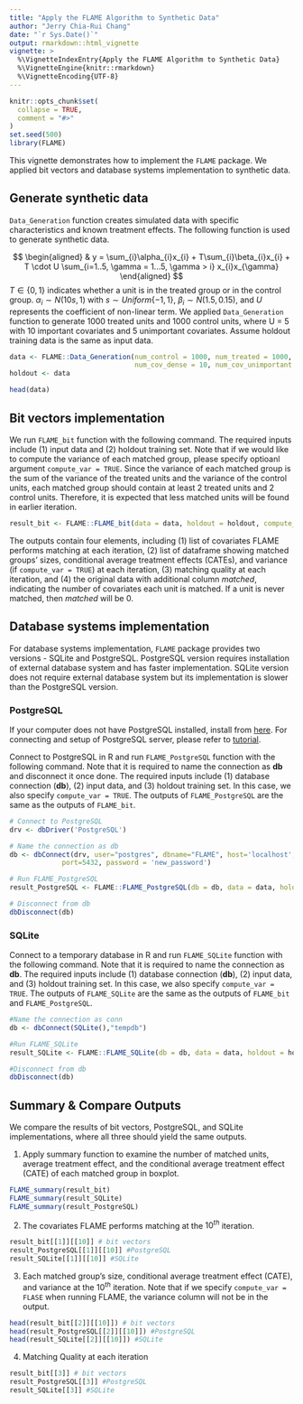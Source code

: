 ```yaml
---
title: "Apply the FLAME Algorithm to Synthetic Data"
author: "Jerry Chia-Rui Chang"
date: "`r Sys.Date()`"
output: rmarkdown::html_vignette
vignette: >
  %\VignetteIndexEntry{Apply the FLAME Algorithm to Synthetic Data}
  %\VignetteEngine{knitr::rmarkdown}
  %\VignetteEncoding{UTF-8}
---
```


```r
knitr::opts_chunk$set(
  collapse = TRUE,
  comment = "#>"
)
set.seed(500)
library(FLAME)
```

This vignette demonstrates how to implement the `FLAME` package. We applied bit vectors and database systems implementation to synthetic data.  

## Generate synthetic data

`Data_Generation` function creates simulated data with specific characteristics and known treatment effects. The following function is used to generate synthetic data.  

\newline

$$
\begin{aligned}
& y = \sum_{i}\alpha_{i}x_{i} + T\sum_{i}\beta_{i}x_{i} + T \cdot U \sum_{i=1..5, \gamma = 1...5, \gamma > i} x_{i}x_{\gamma}
\end{aligned}
$$
$T \in \{0,1\}$ indicates whether a unit is in the treated group or in the control group. $\alpha_{i} \sim N(10s, 1)$ with $s \sim Uniform\{-1,1\}$, $\beta_{i} \sim N(1.5,0.15)$, and $U$ represents the coefficient of non-linear term. We applied `Data_Generation` function to generate 1000 treated units and 1000 control units, where U = 5 with 10 important covariates and 5 unimportant covariates. Assume holdout training data is the same as input data.  
```r

data <- FLAME::Data_Generation(num_control = 1000, num_treated = 1000,
                               num_cov_dense = 10, num_cov_unimportant = 5, U = 5)
holdout <- data 

head(data)
```

## Bit vectors implementation

We run `FLAME_bit` function with the following command. The required inputs include (1) input data and (2) holdout training set. Note that if we would like to compute the variance of each matched group, please specify optioanl argument `compute_var = TRUE`. Since the variance of each matched group is the sum of the variance of the treated units and the variance of the control units, each matched group should contain at least 2 treated units and 2 control units. Therefore, it is expected that less matched units will be found in earlier iteration.

```r
result_bit <- FLAME::FLAME_bit(data = data, holdout = holdout, compute_var = TRUE)
```

The outputs contain four elements, including (1) list of covariates FLAME performs matching at each iteration, (2) list of dataframe showing matched groups' sizes, conditional average treatment effects (CATEs), and variance (if `compute_var = TRUE`) at each iteration, (3) matching quality at each iteration, and (4) the original data with additional column *matched*, indicating the number of covariates each unit is matched. If a unit is never matched, then *matched* will be 0.

## Database systems implementation 

For database systems implementation, `FLAME` package provides two versions - SQLite and PostgreSQL. PostgreSQL version requires installation of external database system and has faster implementation. SQLite version does not require external database system but its implementation is slower than the PostgreSQL version. 

### PostgreSQL

If your computer does not have PostgreSQL installed, install from [here](https://www.postgresql.org/download/). For connecting and setup of PostgreSQL server, please refer to [tutorial](http://www.postgresqltutorial.com/connect-to-postgresql-database/).  

\newline

Connect to PostgreSQL in R and run `FLAME_PostgreSQL` function with the following command. Note that it is required to name the connection as **db** and disconnect it once done. The required inputs include (1) database connection (**db**), (2) input data, and (3) holdout training set. In this case, we also specify `compute_var = TRUE`. The outputs of `FLAME_PostgreSQL` are the same as the outputs of `FLAME_bit`.

```r
# Connect to PostgreSQL
drv <- dbDriver('PostgreSQL')

# Name the connection as db
db <- dbConnect(drv, user="postgres", dbname="FLAME", host='localhost',
             port=5432, password = 'new_password')

# Run FLAME_PostgreSQL 
result_PostgreSQL <- FLAME::FLAME_PostgreSQL(db = db, data = data, holdout = holdout, compute_var = TRUE)

# Disconnect from db
dbDisconnect(db)
```

### SQLite

Connect to a temporary database in R and run `FLAME_SQLite` function with the following command. Note that it is required to name the connection as **db**. The required inputs include (1) database connection (**db**), (2) input data, and (3) holdout training set. In this case, we also specify `compute_var = TRUE`. The outputs of `FLAME_SQLite` are the same as the outputs of `FLAME_bit` and `FLAME_PostgreSQL`.
```r
#Name the connection as conn
db <- dbConnect(SQLite(),"tempdb") 

#Run FLAME_SQLite
result_SQLite <- FLAME::FLAME_SQLite(db = db, data = data, holdout = holdout, compute_var = TRUE)

#Disconnect from db
dbDisconnect(db)
```

## Summary & Compare Outputs

We compare the results of bit vectors, PostgreSQL, and SQLite implementations, where all three should yield the same outputs. 

(1) Apply summary function to examine the number of matched units, average treatment effect, and the conditional average treatment effect (CATE) of each matched group in boxplot.

```r
FLAME_summary(result_bit)
FLAME_summary(result_SQLite)
FLAME_summary(result_PostgreSQL)
```

(2) The covariates FLAME performs matching at the $10^{th}$ iteration.
```r
result_bit[[1]][[10]] # bit vectors
result_PostgreSQL[[1]][[10]] #PostgreSQL
result_SQLite[[1]][[10]] #SQLite
```

(3) Each matched group's size, conditional average treatment effect (CATE), and variance at the $10^{th}$ iteration. Note that if we specify `compute_var = FLASE` when running FLAME, the variance column will not be in the output.
```r
head(result_bit[[2]][[10]]) # bit vectors
head(result_PostgreSQL[[2]][[10]]) #PostgreSQL
head(result_SQLite[[2]][[10]]) #SQLite
```

(4) Matching Quality at each iteration
```r
result_bit[[3]] # bit vectors
result_PostgreSQL[[3]] #PostgreSQL
result_SQLite[[3]] #SQLite
```
